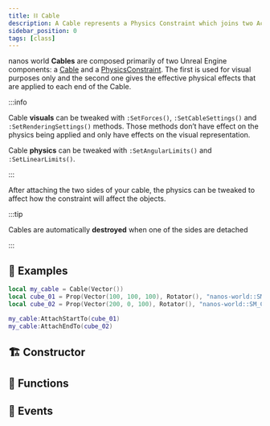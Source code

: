 ```yaml
---
title: ⛓️ Cable
description: A Cable represents a Physics Constraint which joins two Actors with a rope-like visual representation between them
sidebar_position: 0
tags: [class]
---
```


<HeaderDeclaration type="Class" name="Cable" image="/img/docs/cable.jpg" />


nanos world **Cables** are composed primarily of two Unreal Engine components: a [Cable](https://docs.unrealengine.com/en-US/API/Plugins/CableComponent/UCableComponent/index.html) and a [PhysicsConstraint](https://docs.unrealengine.com/en-US/InteractiveExperiences/Physics/Constraints/ConstraintsBlueprints/index.html). The first is used for visual purposes only and the second one gives the effective physical effects that are applied to each end of the Cable.

:::info

Cable **visuals** can be tweaked with `:SetForces()`, `:SetCableSettings()` and `:SetRenderingSettings()` methods. Those methods don’t have effect on the physics being applied and only have effects on the visual representation.

Cable **physics** can be tweaked with `:SetAngularLimits()` and `:SetLinearLimits()`.

:::

After attaching the two sides of your cable, the physics can be tweaked to affect how the constraint will affect the objects.

:::tip

Cables are automatically **destroyed** when one of the sides are detached

:::


## 🎒 Examples

```lua title="Server/Index.lua"
local my_cable = Cable(Vector())
local cube_01 = Prop(Vector(100, 100, 100), Rotator(), "nanos-world::SM_Cube")
local cube_02 = Prop(Vector(200, 0, 100), Rotator(), "nanos-world::SM_Cube")

my_cable:AttachStartTo(cube_01)
my_cable:AttachEndTo(cube_02)
```


## 🏗️ Constructor

<ConstructorDeclaration type="Class" name="Cable" />


## 🦠 Functions

<FunctionsDeclaration type="Class" name="Cable" />


## 🚀 Events

<EventsDeclaration type="Class" name="Cable" />
